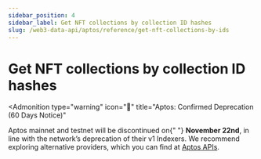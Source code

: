 ```yaml
---
sidebar_position: 4
sidebar_label: Get NFT collections by collection ID hashes
slug: /web3-data-api/aptos/reference/get-nft-collections-by-ids
---
```



# Get NFT collections by collection ID hashes


<Admonition
  type="warning"
  icon="🚨"
  title="Aptos: Confirmed Deprecation (60 Days Notice)"
>
  <p>
    Aptos mainnet and testnet will be discontinued on{" "}
    <strong>November 22nd</strong>, in line with the network’s deprecation of
    their v1 Indexers. We recommend exploring alternative providers, which you
    can find at <a href="https://aptos.dev/en/build/apis">Aptos APIs</a>.
  </p>
</Admonition>
<ApiReference {...config["aptos-web3"].getNFTCollectionsByIds} />
